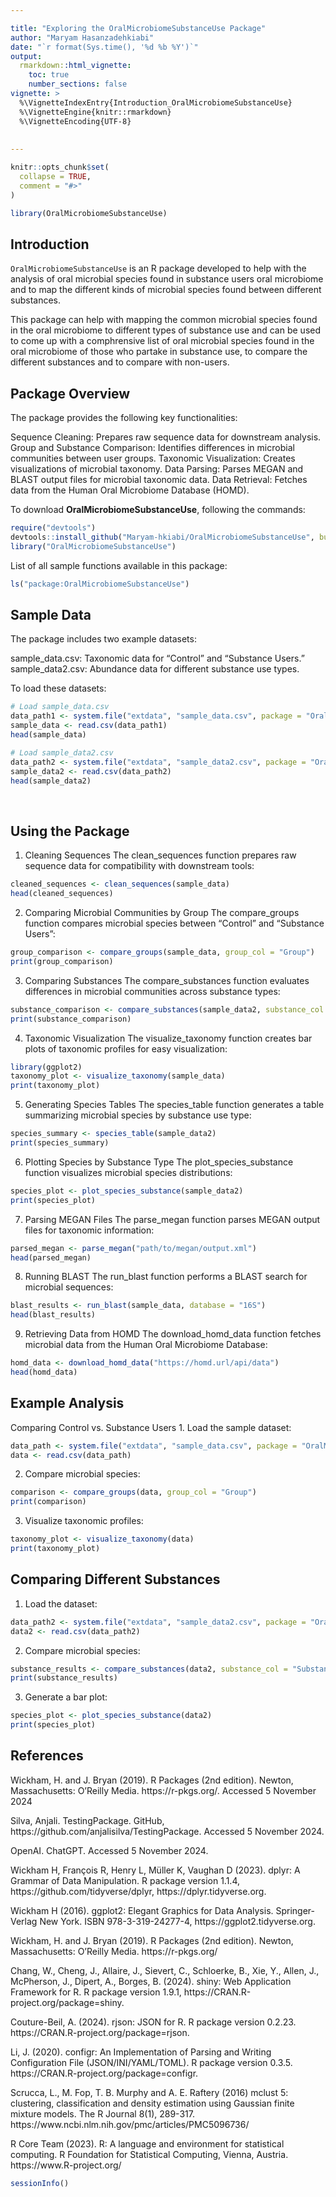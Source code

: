 ```yaml
---

title: "Exploring the OralMicrobiomeSubstanceUse Package"
author: "Maryam Hasanzadehkiabi"
date: "`r format(Sys.time(), '%d %b %Y')`"
output: 
  rmarkdown::html_vignette:
    toc: true
    number_sections: false
vignette: >
  %\VignetteIndexEntry{Introduction_OralMicrobiomeSubstanceUse}
  %\VignetteEngine{knitr::rmarkdown}
  %\VignetteEncoding{UTF-8}
  
  
---
```


```r
knitr::opts_chunk$set(
  collapse = TRUE,
  comment = "#>"
)
```

```r
library(OralMicrobiomeSubstanceUse)
```


## Introduction

`OralMicrobiomeSubstanceUse` is an R package developed to help with the analysis of oral microbial species found in substance users oral microbiome and to map the different kinds of microbial species found between different substances.

This package can help with mapping the common microbial species found in the oral microbiome to different types of substance use and can be used to come up with a comphrensive list of oral microbial species found in the oral microbiome of those who partake in substance use, to compare the different substances and to compare with non-users.

## Package Overview

The package provides the following key functionalities:

Sequence Cleaning: Prepares raw sequence data for downstream analysis.
Group and Substance Comparison: Identifies differences in microbial communities between user groups.
Taxonomic Visualization: Creates visualizations of microbial taxonomy.
Data Parsing: Parses MEGAN and BLAST output files for microbial taxonomic data.
Data Retrieval: Fetches data from the Human Oral Microbiome Database (HOMD).

To download **OralMicrobiomeSubstanceUse**, following the commands:

``` r
require("devtools")
devtools::install_github("Maryam-hkiabi/OralMicrobiomeSubstanceUse", build_vignettes = TRUE)
library("OralMicrobiomeSubstanceUse")
```

List of all sample functions available in this package:

``` r
ls("package:OralMicrobiomeSubstanceUse")
```



## Sample Data

The package includes two example datasets:

sample_data.csv: Taxonomic data for "Control" and "Substance Users."
sample_data2.csv: Abundance data for different substance use types.

To load these datasets:

``` r
# Load sample_data.csv
data_path1 <- system.file("extdata", "sample_data.csv", package = "OralMicrobiomeSubstanceUse")
sample_data <- read.csv(data_path1)
head(sample_data)

# Load sample_data2.csv
data_path2 <- system.file("extdata", "sample_data2.csv", package = "OralMicrobiomeSubstanceUse")
sample_data2 <- read.csv(data_path2)
head(sample_data2)
```

<br>

## Using the Package

1. Cleaning Sequences
The clean_sequences function prepares raw sequence data for compatibility with downstream tools:

``` r
cleaned_sequences <- clean_sequences(sample_data)
head(cleaned_sequences)
```

2. Comparing Microbial Communities by Group
The compare_groups function compares microbial species between "Control" and "Substance Users":

```r
group_comparison <- compare_groups(sample_data, group_col = "Group")
print(group_comparison)
```

3. Comparing Substances
The compare_substances function evaluates differences in microbial communities across substance types:

```r
substance_comparison <- compare_substances(sample_data2, substance_col = "Substance")
print(substance_comparison)
```

4. Taxonomic Visualization
The visualize_taxonomy function creates bar plots of taxonomic profiles for easy visualization:

```r
library(ggplot2)
taxonomy_plot <- visualize_taxonomy(sample_data)
print(taxonomy_plot)
```

5. Generating Species Tables
The species_table function generates a table summarizing microbial species by substance use type:

```r
species_summary <- species_table(sample_data2)
print(species_summary)
```

6. Plotting Species by Substance Type
The plot_species_substance function visualizes microbial species distributions:

```r
species_plot <- plot_species_substance(sample_data2)
print(species_plot)
```

7. Parsing MEGAN Files
The parse_megan function parses MEGAN output files for taxonomic information:

```r
parsed_megan <- parse_megan("path/to/megan/output.xml")
head(parsed_megan)
```

8. Running BLAST
The run_blast function performs a BLAST search for microbial sequences:

```r
blast_results <- run_blast(sample_data, database = "16S")
head(blast_results)
```

9. Retrieving Data from HOMD
The download_homd_data function fetches microbial data from the Human Oral Microbiome Database:

```r
homd_data <- download_homd_data("https://homd.url/api/data")
head(homd_data)
```


## Example Analysis

Comparing Control vs. Substance Users
1. Load the sample dataset:

```r
data_path <- system.file("extdata", "sample_data.csv", package = "OralMicrobiomeSubstanceUse")
data <- read.csv(data_path)
```

2. Compare microbial species:

```r
comparison <- compare_groups(data, group_col = "Group")
print(comparison)
```

3. Visualize taxonomic profiles:

```r
taxonomy_plot <- visualize_taxonomy(data)
print(taxonomy_plot)
```


## Comparing Different Substances

1. Load the dataset:

```r
data_path2 <- system.file("extdata", "sample_data2.csv", package = "OralMicrobiomeSubstanceUse")
data2 <- read.csv(data_path2)
```

2. Compare microbial species:

```r
substance_results <- compare_substances(data2, substance_col = "Substance")
print(substance_results)
```

3. Generate a bar plot:

```r
species_plot <- plot_species_substance(data2)
print(species_plot)
```


## References

Wickham, H. and J. Bryan (2019). R Packages (2nd edition). Newton, Massachusetts: O’Reilly Media. https://r-pkgs.org/. Accessed 5 November 2024

Silva, Anjali. TestingPackage. GitHub, https://github.com/anjalisilva/TestingPackage. Accessed 5 November 2024.

OpenAI. ChatGPT. Accessed 5 November 2024. 

Wickham H, François R, Henry L, Müller K, Vaughan D (2023). dplyr: A Grammar of Data Manipulation. R package version 1.1.4, https://github.com/tidyverse/dplyr, https://dplyr.tidyverse.org.

Wickham H (2016). ggplot2: Elegant Graphics for Data Analysis. Springer-Verlag New York. ISBN 978-3-319-24277-4, https://ggplot2.tidyverse.org.

Wickham, H. and J. Bryan (2019). R Packages (2nd edition). Newton, Massachusetts: O’Reilly Media. https://r-pkgs.org/

Chang, W., Cheng, J., Allaire, J., Sievert, C., Schloerke, B., Xie, Y., Allen, J., McPherson, J., Dipert, A., Borges, B. (2024). shiny: Web Application Framework for R. R package version 1.9.1, https://CRAN.R-project.org/package=shiny.

Couture-Beil, A. (2024). rjson: JSON for R. R package version 0.2.23. https://CRAN.R-project.org/package=rjson.

Li, J. (2020). configr: An Implementation of Parsing and Writing Configuration File (JSON/INI/YAML/TOML). R package version 0.3.5. https://CRAN.R-project.org/package=configr.

Scrucca, L., M. Fop, T. B. Murphy and A. E. Raftery (2016) mclust 5: clustering, classification and density estimation using Gaussian finite mixture models. The R Journal 8(1), 289-317. https://www.ncbi.nlm.nih.gov/pmc/articles/PMC5096736/

R Core Team (2023). R: A language and environment for statistical computing. R Foundation for Statistical Computing, Vienna, Austria. https://www.R-project.org/


```r
sessionInfo()
```












